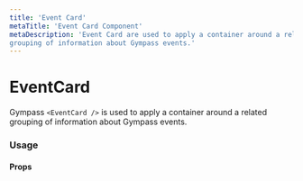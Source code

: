 ```yaml
---
title: 'Event Card'
metaTitle: 'Event Card Component'
metaDescription: 'Event Card are used to apply a container around a related 
grouping of information about Gympass events.'
---
```


# EventCard

Gympass `<EventCard />` is used to apply a container around a related
grouping of information about Gympass events.

### Usage

<ExpoSnack id="@gympass/yoga-event-card" theme="light" />

#### Props

<PropsTable component="EventCard" platform="native" />
